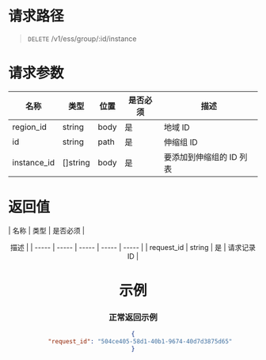 # 请求路径
> `DELETE` /v1/ess/group/:id/instance

# 请求参数

| 名称 | 类型 | 位置 | 是否必须 | <center>描述 |
| ----- | ----- | ----- | ----- | ----- |
| region_id | string | body | 是 | 地域 ID |
| id | string | path | 是 | 伸缩组 ID |
| instance_id | []string | body | 是 | 要添加到伸缩组的 ID 列表 |

# 返回值

| 名称 | 类型 | 是否必须 | <center>描述 |
| ----- | ----- | ----- | ----- | ----- |
| request_id | string | 是 | 请求记录 ID |



# 示例
### 正常返回示例
```json
{
    "request_id": "504ce405-58d1-40b1-9674-40d7d3875d65"
}
```